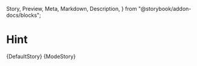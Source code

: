   Story,
  Preview,
  Meta,
  Markdown,
  Description,
} from "@storybook/addon-docs/blocks";



<Meta title="Atoms/Hint" component="p6-hint" />

# Hint

<Preview>
  <Story
    name="Default"
    height="256px"
    parameters={DefaultStory.parameters}
    args={DefaultStory.args}
    argTypes={DefaultStory.argTypes}
  >
    {DefaultStory}
  </Story>
</Preview>

<Preview>
  <Story
    name="Mode"
    height="256px"
    parameters={ModeStory.parameters}
    args={ModeStory.args}
    argTypes={ModeStory.argTypes}
  >
    {ModeStory}
  </Story>
</Preview>

<Description markdown={Readme} />

